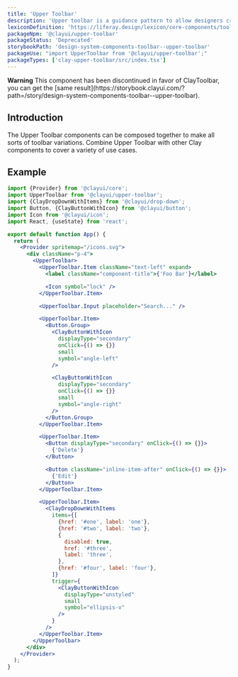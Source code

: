 ```yaml
---
title: 'Upper Toolbar'
description: 'Upper toolbar is a guidance pattern to allow designers create their own toolbars for edition with preview pages.'
lexiconDefinition: 'https://liferay.design/lexicon/core-components/toolbars/toolbar-upper/'
packageNpm: '@clayui/upper-toolbar'
packageStatus: 'Deprecated'
storybookPath: 'design-system-components-toolbar--upper-toolbar'
packageUse: "import UpperToolbar from '@clayui/upper-toolbar';"
packageTypes: ['clay-upper-toolbar/src/index.tsx']
---
```


<div className="clay-site-alert alert alert-warning">
  <strong className="lead">Warning</strong>
  This component has been discontinued in favor of ClayToolbar, you can get the [same
  result](https://storybook.clayui.com/?path=/story/design-system-components-toolbar--upper-toolbar).
</div>

## Introduction

The Upper Toolbar components can be composed together to make all sorts of toolbar variations. Combine Upper Toolbar with other Clay components to cover a variety of use cases.

## Example

```jsx preview
import {Provider} from '@clayui/core';
import UpperToolbar from '@clayui/upper-toolbar';
import {ClayDropDownWithItems} from '@clayui/drop-down';
import Button, {ClayButtonWithIcon} from '@clayui/button';
import Icon from '@clayui/icon';
import React, {useState} from 'react';

export default function App() {
  return (
    <Provider spritemap="/icons.svg">
      <div className="p-4">
        <UpperToolbar>
          <UpperToolbar.Item className="text-left" expand>
            <label className="component-title">{'Foo Bar'}</label>

            <Icon symbol="lock" />
          </UpperToolbar.Item>

          <UpperToolbar.Input placeholder="Search..." />

          <UpperToolbar.Item>
            <Button.Group>
              <ClayButtonWithIcon
                displayType="secondary"
                onClick={() => {}}
                small
                symbol="angle-left"
              />

              <ClayButtonWithIcon
                displayType="secondary"
                onClick={() => {}}
                small
                symbol="angle-right"
              />
            </Button.Group>
          </UpperToolbar.Item>

          <UpperToolbar.Item>
            <Button displayType="secondary" onClick={() => {}}>
              {'Delete'}
            </Button>

            <Button className="inline-item-after" onClick={() => {}}>
              {'Edit'}
            </Button>
          </UpperToolbar.Item>

          <UpperToolbar.Item>
            <ClayDropDownWithItems
              items={[
                {href: '#one', label: 'one'},
                {href: '#two', label: 'two'},
                {
                  disabled: true,
                  href: '#three',
                  label: 'three',
                },
                {href: '#four', label: 'four'},
              ]}
              trigger={
                <ClayButtonWithIcon
                  displayType="unstyled"
                  small
                  symbol="ellipsis-v"
                />
              }
            />
          </UpperToolbar.Item>
        </UpperToolbar>
      </div>
    </Provider>
  );
}
```

